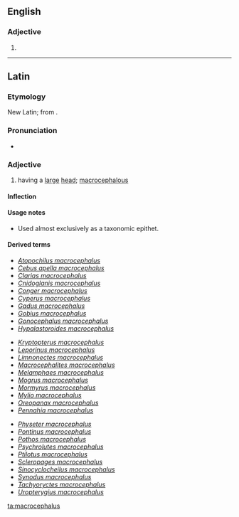 {{also|Macrocephalus}}
==English==

===Adjective===
{{en-adj|-}}

# {{alternative spelling of|macrocephalous|lang=en}}

----

==Latin==

===Etymology===
New Latin; from {{etyl|grc|la}}.

===Pronunciation===
* {{la-pronunc|macrocephalus}}

===Adjective===
{{la-adj-1&2|macrocephalus|macrocephala|macrocephalum}}

# having a [[large]] [[head]]; [[macrocephalous]]

====Inflection====
{{la-decl-1&2|macrocephal}}

====Usage notes====
* Used almost exclusively as a taxonomic epithet.

====Derived terms====
{{top3}}
* ''[[Atopochilus macrocephalus]]''
* ''[[Cebus apella macrocephalus]]''
* ''[[Clarias macrocephalus]]''
* ''[[Cnidoglanis macrocephalus]]''
* ''[[Conger macrocephalus]]''
* ''[[Cyperus macrocephalus]]''
* ''[[Gadus macrocephalus]]''
* ''[[Gobius macrocephalus]]''
* ''[[Gonocephalus macrocephalus]]''
* ''[[Hypalastoroides macrocephalus]]''
{{mid3}}
* ''[[Kryptopterus macrocephalus]]''
* ''[[Leporinus macrocephalus]]''
* ''[[Limnonectes macrocephalus]]''
* ''[[Macrocephalites macrocephalus]]''
* ''[[Melamphaes macrocephalus]]''
* ''[[Mogrus macrocephalus]]''
* ''[[Mormyrus macrocephalus]]''
* ''[[Mylio macrocephalus]]''
* ''[[Oreopanax macrocephalus]]''
* ''[[Pennahia macrocephalus]]''
{{mid3}}
* ''[[Physeter macrocephalus]]''
* ''[[Pontinus macrocephalus]]''
* ''[[Pothos macrocephalus]]''
* ''[[Psychrolutes macrocephalus]]''
* ''[[Ptilotus macrocephalus]]''
* ''[[Scleropages macrocephalus]]''
* ''[[Sinocyclocheilus macrocephalus]]''
* ''[[Synodus macrocephalus]]''
* ''[[Tachyoryctes macrocephalus]]''
* ''[[Uropterygius macrocephalus]]''
{{bottom}}

[[ta:macrocephalus]]